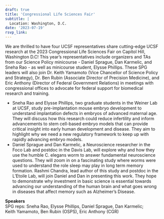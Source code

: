 ```yaml
---
draft: true 
title: 'Congressional Life Sciences Fair'
subtitle: |
  Location: Washington, D.C.
date: '2023-07-19'
rsvp_link: 
---
```


We are thrilled to have four UCSF representatives share cutting-edge UCSF research at the 2023 Congressional Life Sciences Fair on Capitol Hill, Washington D.C! This year's representatives include organizers and TAs from our Science Policy minicourse - Daniel Sprague, Dan Karmelic, and Sneha Rao - as well as minicourse student, Elysse Phillips. These SPG leaders will also join Dr. Keith Yamamoto (Vice Chancellor of Science Policy and Strategy), Dr. Ben Rubin (Associate Director of Precision Medicine), and Eric Anthony (Director of Federal Government Relations) in meetings with congressional offices to advocate for federal support for biomedical research and training.

- Sneha Rao and Elysse Phillips, two graduate students in the Weiner Lab at UCSF, study pre-implantation mouse embryo development to understand implantation defects in embryos of advanced maternal age. They will discuss how this research could reduce infertility and inform advancements to stem cell-based embryo models that can provide critical insight into early human development and disease. They aim to highlight why we need a new regulatory framework to keep up with rapidly advancing embryo models.
- Daniel Sprague and Dan Karmelic, a Neuroscience researcher in the Foco Lab and postdoc in the Davis Lab, will explore why and how they use the humble C. elegans worm to answer fundamental neuroscience questions. They will zoom in on a fascinating study where worms were used to understand the role sleep may play in long term memory formation. Rashmi Chandra, lead author of this study and postdoc in the L'Etoile Lab, will join Daniel and Dan in presenting this work. They hope to demonstrate why investment in basic science is essential towards advancing our understanding of the human brain and what goes wrong in diseases that affect memory such as Alzheimer's Disease.

<b>Speakers</b>  
SPG reps: Sneha Rao, Elysse Phillips, Daniel Sprague, Dan Karmelic;  
Keith Yamamoto, Ben Rubin (OSPS), Eric Anthony (CGR)




